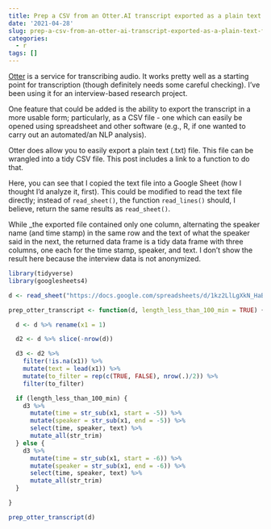 ```yaml
---
title: Prep a CSV from an Otter.AI transcript exported as a plain text file
date: '2021-04-28'
slug: prep-a-csv-from-an-otter-ai-transcript-exported-as-a-plain-text-file
categories:
  - r
tags: []
---
```


[Otter](https://otter.ai) is a service for transcribing audio. It works pretty well as a starting
point for transcription (though definitely needs some careful checking). I've been using it for
an interview-based research project. 

One feature that could be added is the ability to export the transcript in a more
usable form; particularly, as a CSV file - one which can easily be opened using spreadsheet
and other software (e.g., R, if one wanted to carry out an automated/an NLP analysis). 

Otter does allow you to easily export a plain text (.txt) file. This file can be wrangled 
into a tidy CSV file. This post includes a link to a function to do that. 

Here, you can see that I copied the text file into a Google Sheet (how I thought I'd analyze it, first). 
This could be modified to read the text file directly; instead of `read_sheet()`, the function `read_lines()`
should, I believe, return the same results as `read_sheet()`.

While _the exported file contained only one column, alternating the speaker name (and time stamp)
in the same row and the text of what the speaker said in the next, the returned data frame
is a tidy data frame with three columns, one each for the time stamp, speaker, and text. I don't
show the result here because the interview data is not anonymized.

```r
library(tidyverse)
library(googlesheets4)

d <- read_sheet("https://docs.google.com/spreadsheets/d/1kz2LlLgXkN_HaBEAiFETl59b09u9AwMIgrwQx6DCv8A/edit#gid=0", col_names = FALSE)

prep_otter_transcript <- function(d, length_less_than_100_min = TRUE) {

  d <- d %>% rename(x1 = 1)

  d2 <- d %>% slice(-nrow(d))

  d3 <- d2 %>%
    filter(!is.na(x1)) %>%
    mutate(text = lead(x1)) %>%
    mutate(to_filter = rep(c(TRUE, FALSE), nrow(.)/2)) %>%
    filter(to_filter)

  if (length_less_than_100_min) {
    d3 %>%
      mutate(time = str_sub(x1, start = -5)) %>%
      mutate(speaker = str_sub(x1, end = -5)) %>%
      select(time, speaker, text) %>%
      mutate_all(str_trim)
  } else {
    d3 %>%
      mutate(time = str_sub(x1, start = -6)) %>%
      mutate(speaker = str_sub(x1, end = -6)) %>%
      select(time, speaker, text) %>%
      mutate_all(str_trim)
  }

}

prep_otter_transcript(d)
```


